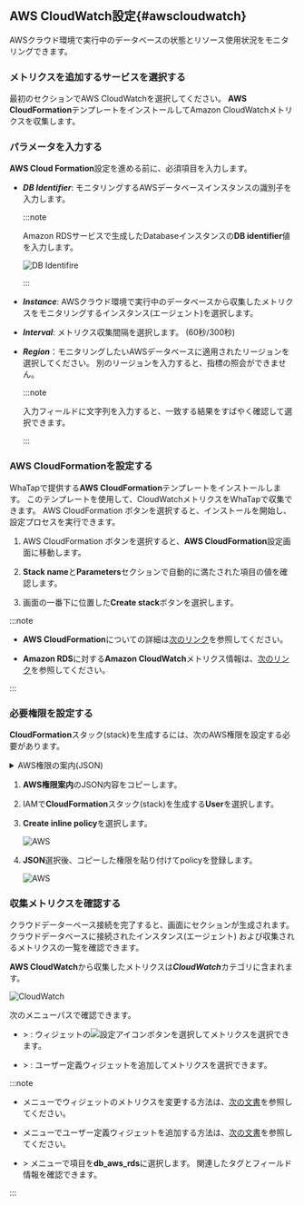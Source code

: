 ## AWS CloudWatch設定{#awscloudwatch}

AWSクラウド環境で実行中のデータベースの状態とリソース使用状況をモニタリングできます。

### メトリクスを追加するサービスを選択する

<Xclude product="oracle,mssql"><ImgLang img="db-cloudsettings-select-service.png" desc="Select service" /></Xclude>

<InDoc product="oracle,mssql"><ImgLang img="db-cloudsettings-select-service-oracle.png" desc="Select service" /></InDoc>

最初のセクションで<UI>AWS CloudWatch</UI>を選択してください。 **AWS CloudFormation**テンプレートをインストールしてAmazon CloudWatchメトリクスを収集します。

### パラメータを入力する

**AWS Cloud Formation**設定を進める前に、必須項目を入力します。

<ImgLang img="db-cloudsettings-input-parameters.png" desc="Parameters" />

- ***DB Identifier***: モニタリングするAWSデータベースインスタンスの識別子を入力します。

  :::note

  Amazon RDSサービスで生成したDatabaseインスタンスの**DB identifier**値を入力します。

  ![DB Identifire](/img/db-cloudsettings-input-parameters-db-identifier.png)

  :::

- ***Instance***: AWSクラウド環境で実行中のデータベースから収集したメトリクスをモニタリングするインスタンス(エージェント)を選択します。

- ***Interval***: メトリクス収集間隔を選択します。 (60秒/300秒)

- ***Region***：モニタリングしたいAWSデータベースに適用されたリージョンを選択してください。 別のリージョンを入力すると、指標の照会ができません。

  :::note

  入力フィールドに文字列を入力すると、一致する結果をすばやく確認して選択できます。

  <ImgLang img="db-cloudsettings-input-parameters-region.png" desc="Region" />

  :::

### AWS CloudFormationを設定する

WhaTapで提供する**AWS CloudFormation**テンプレートをインストールします。 このテンプレートを使用して、CloudWatchメトリクスをWhaTapで収集できます。 <UI>AWS CloudFormation</UI> <Cmdname sid="setting" className="uitext" />ボタンを選択すると、インストールを開始し、設定プロセスを実行できます。

<ImgLang img="db-cloudsettings-set-cloud-formation.png" desc="AWS CloudFormation" />

1. <UI>AWS CloudFormation</UI> <Cmdname sid="setting" className="uitext" />ボタンを選択すると、**AWS CloudFormation**設定画面に移動します。

2. **Stack name**と**Parameters**セクションで自動的に満たされた項目の値を確認します。

3. 画面の一番下に位置した**Create stack**ボタンを選択します。

:::note

- **AWS CloudFormation**についての詳細は[次のリンク](https://docs.aws.amazon.com/AWSCloudFormation/latest/UserGuide/Welcome.html)を参照してください。

- **Amazon RDS**に対する**Amazon CloudWatch**メトリクス情報は、[次のリンク](https://docs.aws.amazon.com/AmazonRDS/latest/UserGuide/rds-metrics.html)を参照してください。

:::

### 必要権限を設定する

**CloudFormation**スタック(stack)を生成するには、次のAWS権限を設定する必要があります。

<details>

<summary>AWS権限の案内(JSON)</summary>

```json
{
  "Version": "2012-10-17",
  "Statement": [
    {
      "Effect": "Allow",
      "Action": [
        "cloudformation:CreateStack",
        "cloudformation:UpdateStack",
        "cloudformation:DeleteStack",
        "cloudformation:DescribeStacks",
        "cloudformation:DescribeStackResources",
        "cloudformation:GetTemplateSummary",
        "cloudformation:DescribeStackEvents",
        "cloudformation:ListStacks",
        "cloudformation:ListStackResources"
      ],
      "Resource": "*"
    },
    {
      "Effect": "Allow",
      "Action": [
        "lambda:CreateFunction",
        "lambda:UpdateFunctionCode",
        "lambda:UpdateFunctionConfiguration",
        "lambda:InvokeFunction",
        "lambda:DeleteFunction",
        "lambda:GetFunction",
        "lambda:GetFunctionConfiguration",
        "lambda:ListFunctions"
      ],
      "Resource": "*"
    },
    {
      "Effect": "Allow",
      "Action": [
        "logs:CreateLogGroup",
        "logs:CreateLogStream",
        "logs:PutLogEvents"
      ],
      "Resource": "*"
    },
    {
      "Effect": "Allow",
      "Action": [
        "events:PutRule",
        "events:PutTargets",
        "events:RemoveTargets",
        "events:DeleteRule",
        "events:DescribeRule",
        "events:EnableRule",
        "events:DisableRule"
      ],
      "Resource": "*"
    },
    {
      "Effect": "Allow",
      "Action": [
        "iam:CreateRole",
        "iam:AttachRolePolicy",
        "iam:PutRolePolicy",
        "iam:GetRole",
        "iam:DeleteRole",
        "iam:PassRole",
        "iam:ListRoles"
      ],
      "Resource": "*"
    },
    {
      "Effect": "Allow",
      "Action": [
        "cloudwatch:GetMetricData"
      ],
      "Resource": "*"
    },
    {
      "Effect": "Allow",
      "Action": [
        "s3:GetObject"
      ],
      "Resource": "arn:aws:s3:::repo.whatap.io/agent/db/WhaTapRDSMonitoring.zip"
    },
    {
      "Effect": "Allow",
      "Action": [
        "scheduler:GetSchedule",
        "scheduler:ListSchedules",
        "scheduler:CreateSchedule"
      ],
      "Resource": "*"
    }
  ]
}
```

</details>

1. **AWS権限案内**のJSON内容をコピーします。

2. IAMで**CloudFormation**スタック(stack)を生成する**User**を選択します。

3. **Create inline policy**を選択します。

   ![AWS](/img/db-cloudsettings-aws-iam-policy.png)

4. **JSON**選択後、コピーした権限を貼り付けてpolicyを登録します。

   ![AWS](/img/db-cloudsettings-aws-iam-policy-json.png)

### 収集メトリクスを確認する

クラウドデーターベース接続を完了すると、画面に<Cmdname sid="TTL08633" className="uitext" />セクションが生成されます。 クラウドデータベースに接続されたインスタンス(エージェント) および収集されるメトリクスの一覧を確認できます。

<ImgLang img="db-cloudsettings-added-aws-cloud-services.png" desc="Cloud Services" />

**AWS CloudWatch**から収集したメトリクスは***CloudWatch***カテゴリに含まれます。

![CloudWatch](/img/db-cloudsettings-check-metrics-category-aws.png)

次のメニューパスで確認できます。

- <Cmdname sid="side_dashboard" className="uitext" /> &gt; <Cmdname sid="side_dbMonitoring" className="uitext" />: ウィジェットの![設定アイコン](/img/ico-setting.svg)ボタンを選択してメトリクスを選択できます。

- <Cmdname sid="side_dashboard" className="uitext" /> &gt; <Cmdname sid="side_multiInstance" className="uitext" />: ユーザー定義ウィジェットを追加してメトリクスを選択できます。

:::note

- <Cmdname sid="side_dbMonitoring" className="uitext" />メニューでウィジェットのメトリクスを変更する方法は、[次の文書](instance-monitoring#selectmetrics)を参照してください。

- <Cmdname sid="side_multiInstance" className="uitext" />メニューでユーザー定義ウィジェットを追加する方法は、[次の文書](multi-instance-monitoring#customwidget)を参照してください。

- <Cmdname sid="side_analysis" className="uitext" /> &gt; <Cmdname sid="side_metricsSearch" className="uitext" />メニューで<Cmdname sid="category" className="uitext" />項目を**db_aws_rds**に選択します。 関連したタグとフィールド情報を確認できます。

:::

